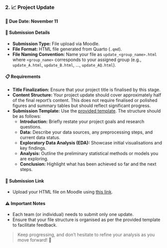 ### 2. 📈 **Project Update**

#### 📅 **Due Date:** November 11

#### 📄 **Submission Details**

- **Submission Type:** File upload via Moodle.
- **File Format:** HTML file generated from Quarto (`.qmd`).
- **File Naming Convention:** Name your file as `update_<group_name>.html` where `<group_name>` corresponds to your assigned group (e.g., `update_A.html`, `update_B.html`, ..., `update_AQ.html`).

#### 📋 **Requirements**

- **Title Finalization:** Ensure that your project title is finalised by this stage.
- **Content Structure:** Your project update should cover approximately half of the final report's content. This does not require finalised or polished figures and summary tables but should reflect significant progress.
- **Submission Template:** Use the [provided template](#). The structure should be as follows:
  - **Introduction:** Briefly restate your project goals and research questions.
  - **Data:** Describe your data sources, any preprocessing steps, and current data status.
  - **Exploratory Data Analysis (EDA):** Showcase initial visualisations and key findings.
  - **Analysis:** Outline the preliminary statistical methods or models you are exploring.
  - **Conclusion:** Highlight what has been achieved so far and the next steps.

#### 🔗 **Submission Link**

- Upload your HTML file on Moodle using [this link](#).

#### ⚠️ **Important Notes**

- Each team (or individual) needs to submit only one update.
- Ensure that your file structure is organised as per the provided template to facilitate feedback.

> Keep progressing, and don't hesitate to refine your analysis as you move forward! 🚀

